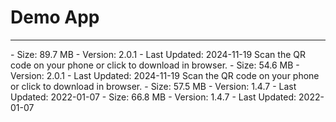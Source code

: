 # Demo App

---

<CardGroup cols={2}>
<Card title="AI Effects (GoEffects) - Android" href="https://artifact-demo.zego.im/public/GoEffects_2.0.1.804-feature-241119-033938-b1c1c9dbe5.apk" target="_blank">
- Size: 89.7 MB
- Version: 2.0.1
- Last Updated: 2024-11-19
<Frame width="128" height="128"><QRCode content="https://zegocloud.com/docs/ai-effects-ios-objc/demo-app" /></Frame>
Scan the QR code on your phone or click to download in browser.
</Card>
<Card title="AI Effects (GoEffects) - iOS" href="https://testflight.apple.com/join/76TbaVKJ" target="_blank">
- Size: 54.6 MB
- Version: 2.0.1
- Last Updated: 2024-11-19
<Frame width="128" height="128"><QRCode content="https://testflight.apple.com/join/76TbaVKJ" /></Frame>
Scan the QR code on your phone or click to download in browser.
</Card>
<Card title="AI Effects (GoEffects) - macOS" href="https://artifact-demo.zego.im/effects/example/mac/GoEffects-macOS.zip" target="_blank">
- Size: 57.5 MB
- Version: 1.4.7
- Last Updated: 2022-01-07
</Card>
<Card title="AI Effects (GoEffects) - Windows" href="https://artifact-demo.zego.im/effects/example/win/GoEffects-Windows.zip" target="_blank">
- Size: 66.8 MB
- Version: 1.4.7
- Last Updated: 2022-01-07
</Card>
</CardGroup>